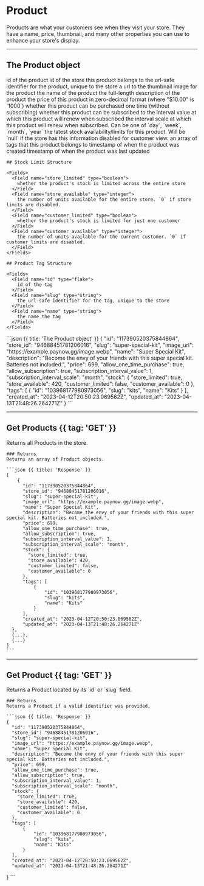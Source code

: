 # Product

<Row>
  <Col>
    Products are what your customers see when they visit your store.
    They have a name, price, thumbnail, and many other properties you can use to enhance your store's display.
  </Col>
  <Col sticky>
    <Endpoints>
        <Endpoint method="GET" href="#get-products" url="/store/products" />
        <Endpoint method="GET" href="#get-product" url="/store/products/{product.id}" />
        <Endpoint method="GET" href="#get-product" url="/store/products/{product.slug}" />
    </Endpoints>
  </Col>
</Row>

---

## The Product object

<Row>
  <Col>
    <Fields>
      <Field name="id" type="flake">
        id of the product
      </Field>
      <Field name="store_id" type="flake">
        id of the store this product belongs to
      </Field>
      <Field name="slug" type="string">
        the url-safe identifier for the product, unique to the store
      </Field>
      <Field name="image_url" type="string" nullable>
        a url to the thumbnail image for the product
      </Field>
      <Field name="name" type="string">
        the name of the product
      </Field>
      <Field name="description" type="string">
        the full-length description of the product
      </Field>
      <Field name="price" type="integer">
        the price of this product in zero-decimal format (where "$10.00" is `1000`)
      </Field>
      <Field name="allow_one_time_purchase" type="boolean">
        whether this product can be purchased one time (without subscribing)
      </Field>
      <Field name="allow_subscription" type="boolean">
        whether this product can be subscribed to
      </Field>
      <Field name="subscription_interval_value" type="integer">
        the interval value at which this product will renew when subscribed
      </Field>
      <Field name="subscription_interval_scale" type="enum">
        the interval scale at which this product will renew when subscribed.
        Can be one of `day`, `week`, `month`, `year`
      </Field>
      <Field name="stock" type="stock limit" typeHref="#stock-limit-structure" nullable>
        the latest stock availability/limits for this product.
        Will be `null` if the store has this information disabled for customer view.
      </Field>
      <Field name="tags" type="product tag" typeHref="#stock-limit-structure" array>
        an array of tags that this product belongs to
      </Field>
      <Field name="created_at" type="timestamp">
        timestamp of when the product was created
      </Field>
      <Field name="updated_at" type="timestamp" nullable>
        timestamp of when the product was last updated
      </Field>
    </Fields>

    ## Stock Limit Structure

    <Fields>
      <Field name="store_limited" type="boolean">
        whether the product's stock is limited across the entire store
      </Field>
      <Field name="store_available" type="integer">
        the number of units available for the entire store. `0` if store limits are disabled.
      </Field>
      <Field name="customer_limited" type="boolean">
        whether the product's stock is limited for just one customer
      </Field>
      <Field name="customer_available" type="integer">
        the number of units available for the current customer. `0` if customer limits are disabled.
      </Field>
    </Fields>

    ## Product Tag Structure

    <Fields>
      <Field name="id" type="flake">
        id of the tag
      </Field>
      <Field name="slug" type="string">
        the url-safe identifier for the tag, unique to the store
      </Field>
      <Field name="name" type="string">
        the name the tag
      </Field>
    </Fields>
  </Col>
  <Col sticky>
    ```json {{ title: 'The Product object' }}
    {
        "id": "117390520375844864",
        "store_id": "94688451781206016",
        "slug": "super-special-kit",
        "image_url": "https://example.paynow.gg/image.webp",
        "name": "Super Special Kit",
        "description": "Become the envy of your friends with this super special kit. Batteries not included.",
        "price": 699,
        "allow_one_time_purchase": true,
        "allow_subscription": true,
        "subscription_interval_value": 1,
        "subscription_interval_scale": "month",
        "stock": {
          "store_limited": true,
          "store_available": 420,
          "customer_limited": false,
          "customer_available": 0
        },
        "tags": [
            {
                "id": "103968177980973056",
                "slug": "kits",
                "name": "Kits"
            }
        ],
        "created_at": "2023-04-12T20:50:23.069562Z",
        "updated_at": "2023-04-13T21:48:26.264271Z"
    }
    ```
  </Col>
</Row>

---

## Get Products {{ tag: 'GET' }}

<Row>
  <Col>
    Returns all Products in the store.

    ### Returns
    Returns an array of Product objects.

  </Col>
  <Col sticky>
    <Endpoints request>
        <Endpoint method="GET" url="/store/products" />
    </Endpoints>

    ```json {{ title: 'Response' }}
    [
        {
          "id": "117390520375844864",
          "store_id": "94688451781206016",
          "slug": "super-special-kit",
          "image_url": "https://example.paynow.gg/image.webp",
          "name": "Super Special Kit",
          "description": "Become the envy of your friends with this super special kit. Batteries not included.",
          "price": 699,
          "allow_one_time_purchase": true,
          "allow_subscription": true,
          "subscription_interval_value": 1,
          "subscription_interval_scale": "month",
          "stock": {
            "store_limited": true,
            "store_available": 420,
            "customer_limited": false,
            "customer_available": 0
          },
          "tags": [
              {
                  "id": "103968177980973056",
                  "slug": "kits",
                  "name": "Kits"
              }
          ],
          "created_at": "2023-04-12T20:50:23.069562Z",
          "updated_at": "2023-04-13T21:48:26.264271Z"
      },
      {...},
      {...}
    ]
    ```
  </Col>
</Row>

---

## Get Product {{ tag: 'GET' }}

<Row>
  <Col>
    Returns a Product located by its `id` or `slug` field.

    ### Returns
    Returns a Product if a valid identifier was provided.

  </Col>
  <Col sticky>
    <Endpoints request>
        <Endpoint method="GET" url="/store/products/{product.id}" />
        <Endpoint method="GET" url="/store/products/{product.slug}" />
    </Endpoints>

    ```json {{ title: 'Response' }}
    {
      "id": "117390520375844864",
      "store_id": "94688451781206016",
      "slug": "super-special-kit",
      "image_url": "https://example.paynow.gg/image.webp",
      "name": "Super Special Kit",
      "description": "Become the envy of your friends with this super special kit. Batteries not included.",
      "price": 699,
      "allow_one_time_purchase": true,
      "allow_subscription": true,
      "subscription_interval_value": 1,
      "subscription_interval_scale": "month",
      "stock": {
        "store_limited": true,
        "store_available": 420,
        "customer_limited": false,
        "customer_available": 0
      },
      "tags": [
          {
              "id": "103968177980973056",
              "slug": "kits",
              "name": "Kits"
          }
      ],
      "created_at": "2023-04-12T20:50:23.069562Z",
      "updated_at": "2023-04-13T21:48:26.264271Z"
  }
    ```
  </Col>
</Row>

